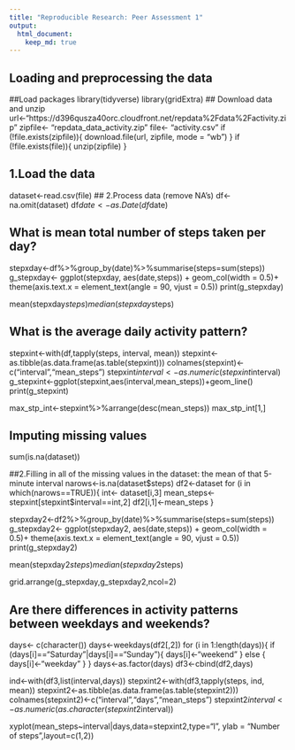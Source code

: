 ```yaml
---
title: "Reproducible Research: Peer Assessment 1"
output: 
  html_document:
    keep_md: true
---
```



## Loading and preprocessing the data
##Load packages
library(tidyverse)
library(gridExtra)
## Download data and unzip
url<-"https://d396qusza40orc.cloudfront.net/repdata%2Fdata%2Factivity.zip"
zipfile<- "repdata_data_activity.zip"
file<- "activity.csv"
if (!file.exists(zipfile)){
        download.file(url, zipfile, mode = "wb")
}
if (!file.exists(file)){
        unzip(zipfile)
}

## 1.Load the data
dataset<-read.csv(file)
## 2.Process data (remove NA's)
df<-na.omit(dataset)
df$date<-as.Date(df$date)


## What is mean total number of steps taken per day?
stepxday<-df%>%group_by(date)%>%summarise(steps=sum(steps))
g_stepxday<- ggplot(stepxday, aes(date,steps)) + 
        geom_col(width = 0.5)+
        theme(axis.text.x = element_text(angle = 90, vjust = 0.5))
print(g_stepxday)

mean(stepxday$steps)
median(stepxday$steps)

## What is the average daily activity pattern?
stepxint<-with(df,tapply(steps, interval, mean))
stepxint<-as.tibble(as.data.frame(as.table(stepxint)))
colnames(stepxint)<-c("interval","mean_steps")
stepxint$interval<-as.numeric(stepxint$interval)
g_stepxint<-ggplot(stepxint,aes(interval,mean_steps))+geom_line()
print(g_stepxint)

max_stp_int<-stepxint%>%arrange(desc(mean_steps))
max_stp_int[1,]


## Imputing missing values
sum(is.na(dataset))

##2.Filling in all of the missing values in the dataset: the mean of that 5-minute interval
narows<-is.na(dataset$steps)
df2<-dataset
for (i in which(narows==TRUE)){
        int<- dataset[i,3]
        mean_steps<-stepxint[stepxint$interval==int,2]
        df2[i,1]<-mean_steps
}

stepxday2<-df2%>%group_by(date)%>%summarise(steps=sum(steps))
g_stepxday2<- ggplot(stepxday2, aes(date,steps)) + 
        geom_col(width = 0.5)+
        theme(axis.text.x = element_text(angle = 90, vjust = 0.5))
print(g_stepxday2)

mean(stepxday2$steps)
median(stepxday2$steps)

grid.arrange(g_stepxday,g_stepxday2,ncol=2)


## Are there differences in activity patterns between weekdays and weekends?
days<- c(character())
days<-weekdays(df2[,2])
for (i in 1:length(days)){
        if (days[i]=="Saturday"|days[i]=="Sunday"){
                days[i]<-"weekend"
        }
        else {
                days[i]<-"weekday"
        } 
}
days<-as.factor(days)
df3<-cbind(df2,days)

ind<-with(df3,list(interval,days))
stepxint2<-with(df3,tapply(steps, ind, mean))
stepxint2<-as.tibble(as.data.frame(as.table(stepxint2)))
colnames(stepxint2)<-c("interval","days","mean_steps")
stepxint2$interval<-as.numeric(as.character(stepxint2$interval))

xyplot(mean_steps~interval|days,data=stepxint2,type="l",
       ylab = "Number of steps",layout=c(1,2))
